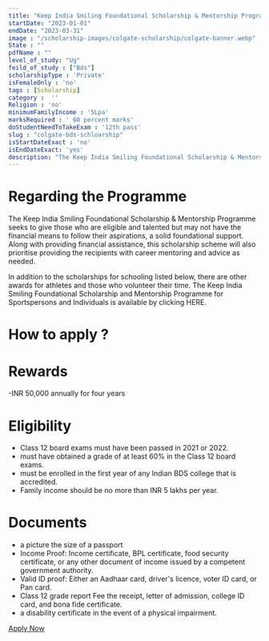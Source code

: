 ```yaml
---
title: "Keep India Smiling Foundational Scholarship & Mentorship Program for BDS course 2022-23"
startDate: "2023-01-01"
endDate: "2023-03-31"
image : "/scholarship-images/colgate-scholarship/colgate-banner.webp"
State : ""
pdfName : ""
level_of_study: "Ug"
feild_of_study : ["Bds"]
scholarshipType : 'Private'
isFemaleOnly : 'no'
tags : [Scholarship]
category :  ''
Religion : 'no'
minimumFamilyIncome : '5Lpa'
marksRequired : ' 60 percent marks'
doStudentNeedToTakeExam : '12th pass'
slug : "colgate-bds-schloarship"
isStartDateExact : 'no'
isEndDateExact: 'yes'
description: "The Keep India Smiling Foundational Scholarship & Mentorship Programme seeks to give those who are eligible and talented but may not have the financial means to follow their aspirations, a solid foundational support."
---
```



# Regarding the Programme

The Keep India Smiling Foundational Scholarship & Mentorship Programme seeks to give those
who are eligible and talented but may not have the financial means to follow their aspirations, a solid foundational support. Along with providing financial assistance, 
this scholarship scheme will also prioritise providing the recipients with career mentoring and advice as needed.

In addition to the scholarships for schooling listed below, there are other awards for athletes and those who volunteer their time. The Keep India Smiling Foundational Scholarship and Mentorship Programme for Sportspersons and Individuals is available by clicking HERE.


# How to apply ?



# Rewards
 -INR 50,000 annually for four years

# Eligibility
 - Class 12 board exams must have been passed in 2021 or 2022.
 - must have obtained a grade of at least 60% in the Class 12 board exams.
 - must be enrolled in the first year of any Indian BDS college that is accredited. 
 - Family income should be no more than INR 5 lakhs per year.




# Documents
 - a picture the size of a passport
 - Income Proof: Income certificate, BPL certificate, food security certificate, or any other document of income issued by a competent government authority. 
 - Valid ID proof: Either an Aadhaar card, driver's licence, voter ID card, or Pan card.
 - Class 12 grade report Fee the receipt, letter of admission, college ID card, and bona fide certificate.
 - a disability certificate in the event of a physical impairment.



[Apply Now](https://www.colgate.com/en-in/smile-karo-aur-shuru-ho-jao/foundation-scholarship)

